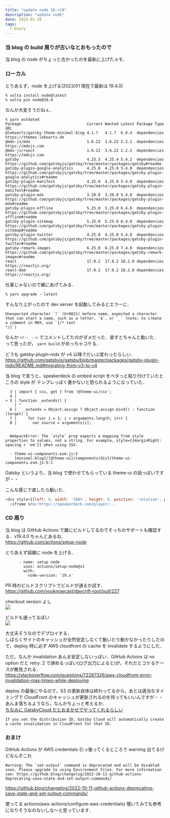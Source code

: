 ```yaml
---
title: "update node 16->19"
description: "update node"
date: 2023-01-20
tags:
  - Diary
---
```


### 当 blog の build 周りが古いなとおもったので

当 blog の node がちょっと古かったのを最新に上げたメモ．

### ローカル

とりあえず，node を上げる(2023/01 現在で最新は 19.4.0)

```
% volta install node@latest
% volta pin node@19.4
```

なんか大変そうだねぇ．

```
% yarn outdated
Package                             Current Wanted Latest Package Type URL                                                                                          
@lekoarts/gatsby-theme-minimal-blog 4.1.7   4.1.7  6.0.4  dependencies https://themes.lekoarts.de                                                                   
@mdx-js/mdx                         1.6.22  1.6.22 2.2.1  dependencies https://mdxjs.com                                                                            
@mdx-js/react                       1.6.22  1.6.22 2.2.1  dependencies https://mdxjs.com                                                                            
gatsby                              4.25.3  4.25.4 5.4.2  dependencies https://github.com/gatsbyjs/gatsby/tree/master/packages/gatsby#readme                        
gatsby-plugin-google-analytics      4.25.0  4.25.0 5.4.0  dependencies https://github.com/gatsbyjs/gatsby/tree/master/packages/gatsby-plugin-google-analytics#readme
gatsby-plugin-manifest              4.25.0  4.25.0 5.4.0  dependencies https://github.com/gatsbyjs/gatsby/tree/master/packages/gatsby-plugin-manifest#readme        
gatsby-plugin-mdx                   3.20.0  3.20.0 5.4.0  dependencies https://github.com/gatsbyjs/gatsby/tree/master/packages/gatsby-plugin-mdx#readme             
gatsby-plugin-offline               5.25.0  5.25.0 6.4.0  dependencies https://github.com/gatsbyjs/gatsby/tree/master/packages/gatsby-plugin-offline#readme         
gatsby-plugin-sitemap               5.25.0  5.25.0 6.4.0  dependencies https://github.com/gatsbyjs/gatsby/tree/master/packages/gatsby-plugin-sitemap#readme         
gatsby-plugin-twitter               4.25.0  4.25.0 5.4.0  dependencies https://github.com/gatsbyjs/gatsby/tree/master/packages/gatsby-plugin-twitter#readme         
gatsby-remark-images                6.25.0  6.25.0 7.4.0  dependencies https://github.com/gatsbyjs/gatsby/tree/master/packages/gatsby-remark-images#readme          
react                               17.0.2  17.0.2 18.2.0 dependencies https://reactjs.org/                                                                         
react-dom                           17.0.2  17.0.2 18.2.0 dependencies https://reactjs.org/   
```

仕事じゃないので雑にあげてみる．

```
% yarn upgrade --latest
```

すんなり上がったので dev server を起動してみるとエラーに．

```
Unexpected character `!` (U+0021) before name, expected a character that can start a name, such as a letter, `$`, or `_` (note: to create a comment in MDX, use `{/* text
*/}`)
```

なんか `<!-- -->` でコメントしてたのがダメだった．直すとちゃんと動いた．  
って思ったが， `yarn build` がめっちゃコケる．

どうも gatsby-plugin-mdx が v4 以降でだいぶ変わったらしい．  
https://github.com/gatsbyjs/gatsby/blob/master/packages/gatsby-plugin-mdx/README.md#migrating-from-v3-to-v4

当 blog で言うと，speakerdeck の embed script をペタっと貼り付けていたところの style が テンプレっぽく書かないと怒られるようになっていた．  

```
  3 | import { css, get } from '@theme-ui/css';
  4 |
> 5 | function _extends() {
    | ^
  6 |   _extends = Object.assign ? Object.assign.bind() : function (target) {
  7 |     for (var i = 1; i < arguments.length; i++) {
  8 |       var source = arguments[i];


  WebpackError: The `style` prop expects a mapping from style properties to values, not a string. For example, style={{marginRight: spacing + 'em'}} when using JSX.
  
  - theme-ui-components.esm.js:5 
    [minimal-blog]/[@theme-ui]/components/dist/theme-ui-components.esm.js:5:1
```

Gatsby というより，当 blog で使わせてもらっている theme-ui の話っぽいですが・・

こんな感じで直したら動いた．

```javascript
<div style={{left: 0, width: '100%', height: 0, position: 'relative', paddingBottom: '56.1972%'}}>
  <iframe src="https://speakerdeck.com/player/...
```

### CD 周り

当 blog は GitHub Actions で雑にビルドしてるのでそっちのサポートも確認する．v19.4.0 ちゃんとあるね．  
https://github.com/actions/setup-node

とりあえず超雑に node を上げる．

```
      - name: setup node
        uses: actions/setup-node@v1
        with:
          node-version: '19.x'
```

PR 時のビルドスクリプトでビルドが通るか試す．  
https://github.com/youknowcast/daycrift-root/pull/227

checkout version よし  
![](https://d1q5p5okdzyz0p.cloudfront.net/2023-01-20230120-ss.png)

ビルドも通ってるぽい  
![](https://d1q5p5okdzyz0p.cloudfront.net/2023-01-20230120-ss2.png)

大丈夫そうなのでデプロイする．  
しばらくサイトのキャッシュが全然安定しなくて動いたり動かなかったりしたので，deploy 時に必ず AWS cloudfront の cache を invalidate するようにした．

ただ，なんか invalidation あんま安定しないっぽい．GitHub Actions は no option だと retry: 2 で諦めるっぽい(ログ出力によると)が，それだとコケるケースが散見される．  
https://stackoverflow.com/questions/72287326/aws-cloudfront-error-invalidation-max-times-while-deploying

deploy の最後にやるので，S3 の更新自体は終わってるから，あとは適当なタイミングで CloudFront のキャッシュが更新されるのを待ってもいいんですが・・  
あんま落ちるようなら，なんかちょっと考えるか．  
[ちなみに GatsbyCloud だとおまかせでやってくれるらしい](https://support.gatsbyjs.com/hc/en-us/articles/360053098813-Deploying-to-Amazon-S3#:~:text=If%20you%20set%20the%20distribution%20ID,%20Gatsby%20Cloud,should%20be%20a%20comma%20separated%20string%20of%20paths.)

```
If you set the distribution ID, Gatsby Cloud will automatically create a cache invalidation in CloudFront for that ID. 
```


### おまけ

GitHub Actions が AWS credentials 引っ張ってくるところで warning 出てるけどなんぞこれ

```
Warning: The `set-output` command is deprecated and will be disabled soon. Please upgrade to using Environment Files. For more information see: https://github.blog/changelog/2022-10-11-github-actions-deprecating-save-state-and-set-output-commands/
```

https://github.blog/changelog/2022-10-11-github-actions-deprecating-save-state-and-set-output-commands/

使ってる actions(aws-actions/configure-aws-credentials) 覗いてみても参考になりそうなのないしな〜と思っています．
